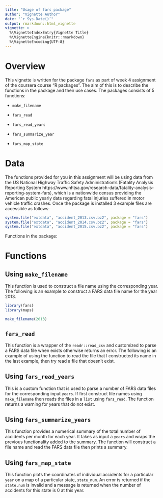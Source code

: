 ```yaml
---
title: "Usage of fars package"
author: "Vignette Author"
date: "`r Sys.Date()`"
output: rmarkdown::html_vignette
vignette: >
  %\VignetteIndexEntry{Vignette Title}
  %\VignetteEngine{knitr::rmarkdown}
  %\VignetteEncoding{UTF-8}
---
```


# Overview  
This vignette is written for the package `fars` as part of week 4 assignment of the coursera course "R packages". The aim of this is to describe the functions in the package and their use cases. The packages consists of 5 functions:  

  - `make_filename`  
  
  - `fars_read`  
  
  - `fars_read_years`  
  
  - `fars_summarize_year`  
  
  - `fars_map_state`  

# Data  
The functions provided for you in this assignment will be using data from the US National Highway Traffic Safety Administration's (Fatality Analysis Reporting System https://www.nhtsa.gov/research-data/fatality-analysis-reporting-system-fars), which is a nationwide census providing the American public yearly data regarding fatal injuries suffered in motor vehicle traffic crashes. Once the package is installed 3 example files are accessible as follows:  

```r
system.file("extdata", "accident_2013.csv.bz2", package = "fars")
system.file("extdata", "accident_2014.csv.bz2", package = "fars")
system.file("extdata", "accident_2015.csv.bz2", package = "fars")
```

Functions in the package:  

# Functions  
## Using `make_filename`  

This function is used to construct a file name using the corresponding year. The following is an example to construct a FARS data file name for the year 2013.  

```r
library(fars)
library(maps)
```

```r
make_filename(2013)
```

## `fars_read`  
This function is a wrapper of the `readr::read_csv` and customized to parse a FARS data file when exists otherwise returns an error. The following is an example of using the function to read the file that I constructed its name in the last example, then try read a file that doesn't exist.   


## Using `fars_read_years`

This is a custom function that is used to parse a number of FARS data files for the corresponding input `years`. If first construct file names using `make_filename` then reads the files in a `list` using `fars_read`. The function returns a warning for years that do not exist.  



## Using `fars_summarize_years`  
This function provides a numerical summary of the total number of accidents per month for each year. It takes as input a `years` and wraps the previous functionality added to the summary. The function will construct a file name and read the FARS data file then prints a summary.  


## Using `fars_map_state`  
This function plots the coordinates of individual accidents for a particular `year` on a map of a particular state, `state_num`. An error is returned if the `state.num` is invalid and a message is returned when the number of accidents for this state is 0 at this year.  



